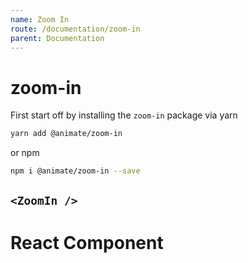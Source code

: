 ```yaml
---
name: Zoom In
route: /documentation/zoom-in
parent: Documentation
---
```


# zoom-in

First start off by installing the `zoom-in` package via yarn

```bash
yarn add @animate/zoom-in
```

or npm

```bash
npm i @animate/zoom-in --save
```


## `<ZoomIn />`

<Playground>
  <ZoomIn>
    <div
      style={{
        maxWidth: 300,
        boxShadow: "rgba(0, 0, 0, 0.2) 0px 0px 10px",
        backgroundColor: "white",
        textAlign: "center",
        borderRadius: 4,
        padding: 8,
        marginTop: 8,
        width: 300
      }}
    >
      <h1>React Component</h1>
    </div>
  </ZoomIn>
</Playground>
